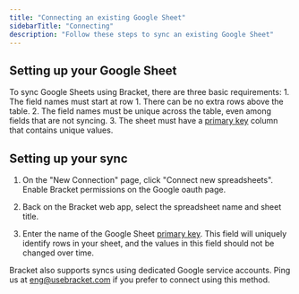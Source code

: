 ```yaml
---
title: "Connecting an existing Google Sheet"
sidebarTitle: "Connecting"
description: "Follow these steps to sync an existing Google Sheet"
---
```


## Setting up your Google Sheet

To sync Google Sheets using Bracket, there are three basic requirements:
    1. The field names must start at row 1. There can be no extra rows above the table.
    2. The field names must be unique across the table, even among fields that are not syncing.
    3. The sheet must have a [primary key](/connecting/gsheets_pkey) column that contains unique values.


## Setting up your sync

1. On the "New Connection" page, click "Connect new spreadsheets". Enable Bracket permissions on the Google oauth page.

2. Back on the Bracket web app, select the spreadsheet name and sheet title.

3. Enter the name of the Google Sheet [primary key](/connecting/gsheets_pkey). This field will uniquely identify rows in your sheet, and the values in this field should not be changed over time. 

<Info>Bracket also supports syncs using dedicated Google service accounts. Ping us at eng@usebracket.com if you prefer to connect using this method.</Info>
